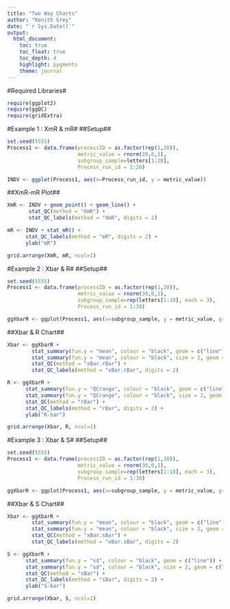 ```yaml
---
title: "Two Way Charts"
author: "Kenith Grey"
date: "`r Sys.Date()`"
output:
  html_document:
    toc: true
    toc_float: true
    toc_depth: 4
    highlight: pygments
    theme: journal 
---
```


#Required Libraries#
```r
require(ggplot2)
require(ggQC)
require(gridExtra)
```

#Example 1 : XmR & mR#
##Setup##
```r
set.seed(5555)
Process1 <- data.frame(processID = as.factor(rep(1,20)),
                       metric_value = rnorm(20,0,1),
                       subgroup_sample=letters[1:20],
                       Process_run_id = 1:20)

INDV <- ggplot(Process1, aes(x=Process_run_id, y = metric_value)) 
```

##XmR-mR Plot##
```r
XmR <- INDV + geom_point() + geom_line() +
       stat_QC(method = "XmR") +
       stat_QC_labels(method = "XmR", digits = 2)

mR <- INDV + stat_mR() +
      stat_QC_labels(method = "mR", digits = 2) +
      ylab("mR")

grid.arrange(XmR, mR, ncol=1)
```


#Example 2 : Xbar & R#
##Setup##
```r
set.seed(5555)
Process1 <- data.frame(processID = as.factor(rep(1,30)),
                       metric_value = rnorm(30,0,1),
                       subgroup_sample=rep(letters[1:10], each = 3),
                       Process_run_id = 1:30)

ggXbarR <- ggplot(Process1, aes(x=subgroup_sample, y = metric_value, group=1)) 
```

##Xbar & R Chart##
```r
Xbar <- ggXbarR +
        stat_summary(fun.y = "mean", colour = "black", geom = c("line")) +
        stat_summary(fun.y = "mean", colour = "black", size = 2, geom = c("point")) +
        stat_QC(method = "xBar.rBar") +
        stat_QC_labels(method = "xBar.rBar", digits = 2)

R <- ggXbarR + 
      stat_summary(fun.y = "QCrange", colour = "black", geom = c("line")) +
      stat_summary(fun.y = "QCrange", colour = "black", size = 2, geom = c("point")) +
      stat_QC(method = "rBar") +
      stat_QC_labels(method = "rBar", digits = 2) +
      ylab("R-bar")

grid.arrange(Xbar, R, ncol=1)
```


#Example 3 : Xbar & S#
##Setup##
```r
set.seed(5555)
Process1 <- data.frame(processID = as.factor(rep(1,30)),
                       metric_value = rnorm(30,0,1),
                       subgroup_sample=rep(letters[1:10], each = 3),
                       Process_run_id = 1:30)

ggXbarR <- ggplot(Process1, aes(x=subgroup_sample, y = metric_value, group=1)) 
```

##Xbar & S Chart##
```r
Xbar <- ggXbarR +
        stat_summary(fun.y = "mean", colour = "black", geom = c("line")) +
        stat_summary(fun.y = "mean", colour = "black", size = 2, geom = c("point")) +
        stat_QC(method = "xBar.sBar") +
        stat_QC_labels(method = "xBar.sBar", digits = 2)

S <- ggXbarR + 
      stat_summary(fun.y = "sd", colour = "black", geom = c("line")) +
      stat_summary(fun.y = "sd", colour = "black", size = 2, geom = c("point")) +
      stat_QC(method = "sBar") +
      stat_QC_labels(method = "sBar", digits = 2) +
      ylab("S-bar")

grid.arrange(Xbar, S, ncol=1)
```
